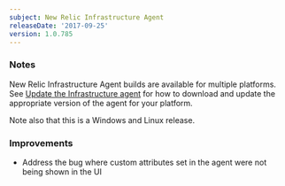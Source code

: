 ```yaml
---
subject: New Relic Infrastructure Agent
releaseDate: '2017-09-25'
version: 1.0.785
---
```


### Notes

New Relic Infrastructure Agent builds are available for multiple platforms. See [Update the Infrastructure agent](https://docs.newrelic.com/docs/infrastructure/new-relic-infrastructure/installation/update-infrastructure-agent) for how to download and update the appropriate version of the agent for your platform.

Note also that this is a Windows and Linux release.

### Improvements

* Address the bug where custom attributes set in the agent were not being shown in the UI
